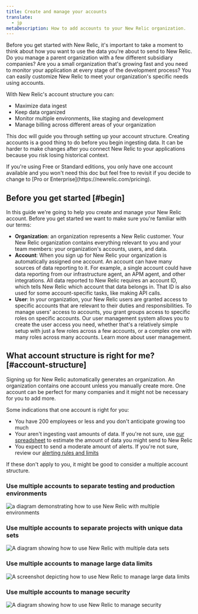 ```yaml
---
title: Create and manage your accounts
translate:
  - jp
metaDescription: How to add accounts to your New Relic organization. 
---
```


Before you get started with New Relic, it's important to take a moment to think about how you want to use the data you're about to send to New Relic. Do you manage a parent organization with a few different subsidiary companies? Are you a small organization that's growing fast and you need to monitor your application at every stage of the development process?  You can easily customize New Relic to meet your organization's specific needs using accounts. 

With New Relic's account structure you can:

* Maximize data ingest
* Keep data organized 
* Monitor multiple environments, like staging and development
* Manage billing across different areas of your organization

This doc will guide you through setting up your account structure. Creating accounts is a good thing to do before you begin ingesting data. It can be harder to make changes after you connect New Relic to your applications because you risk losing historical context.

<Callout variant="tip">
If you're using Free or Standard editions, you only have one account available and you won't need this doc but feel free to revisit if you decide to change to [Pro or Enterprise](https://newrelic.com/pricing).
</Callout>

## Before you get started [#begin]

In this guide we're going to help you create and manage your New Relic account. Before you get started we want to make sure you're familiar with our terms:

* **Organization**:  an organization represents a New Relic customer. Your New Relic organization contains everything relevant to you and your team members: your organization's accounts, users, and data.
* **Account**: When you sign up for New Relic your organization is automatically assigned one account. An account can have many sources of data reporting to it. For example, a single account could have data reporting from our infrastructure agent, an APM agent, and other integrations. All data reported to New Relic requires an account ID, which tells New Relic which account that data belongs in. That ID is also used for some account-specific tasks, like making API calls.
* **User**: In your organization, your New Relic users are granted access to specific accounts that are relevant to their duties and responsibilities. To manage users' access to accounts, you grant groups access to specific roles on specific accounts. Our user management system allows you to create the user access you need, whether that's a relatively simple setup with just a few roles across a few accounts, or a complex one with many roles across many accounts. Learn more about user management.

## What account structure is right for me? [#account-structure]

Signing up for New Relic automatically generates an organization. An organization contains one account unless you manually create more. One account can be perfect for many companies and it might not be necessary for you to add more. 

Some indications that one account is right for you:

* You have 200 employees or less and you don't anticipate growing too much
* Your aren't ingesting vast amounts of data. If you're not sure, use [our spreadsheet](https://newrelic.com/blog/nerdlog/estimate-data-cost) to estimate the amount of data you might send to New Relic
* You expect to send a moderate amount of alerts. If you're not sure, review our [alerting rules and limits](/docs/alerts-applied-intelligence/new-relic-alerts/learn-alerts/rules-limits-alerts/)

If these don't apply to you, it might be good to consider a multiple account structure. 

### Use multiple accounts to separate testing and production environments


<img
    title="multiple environments"
    alt="a diagram demonstrating how to use New Relic with multiple environments"
    src={accountsMultipleAccountEnvironments}
/>

### Use multiple accounts to separate projects with unique data sets


<img
    title="multiple data sets"
    alt="A diagram showing how to use New Relic with multiple data sets"
    src={accountsUniqueDataSets}
/>

### Use multiple accounts to manage large data limits


<img
    title="large data limits"
    alt="A screenshot depicting how to use New Relic to manage large data limits"
    src={accountsMultipleAccountsforLargeDataLimits}
/>

### Use multiple accounts to manage security 


<img
    title="manage security"
    alt="A diagram showing how to use New Relic to manage security"
    src={accountsManageSecurity}
/>
